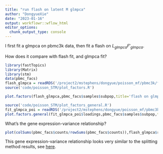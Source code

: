 ```yaml
---
title: "run flash on latent M glmpca"
author: "DongyueXie"
date: "2023-01-16"
output: workflowr::wflow_html
editor_options:
  chunk_output_type: console
---
```


I first fit a glmpca on pbmc3k data, then fit a flash on $L_{glmpca}F'_{glmpca}$.

How does it compare with flash fit, and glmpca fit?

```r
library(fastTopics)
library(Matrix)
library(stm)
data(pbmc_facs)
flash_glmpca = readRDS('/project2/mstephens/dongyue/poisson_mf/pbmc3k/flash_glmpca.rds')
source('code/poisson_STM/plot_factors.R')
```

```r
plot.factors(flash_glmpca,pbmc_facs$samples$subpop,title='flash on glmpca')
```

```r
source('code/poisson_STM/plot_factors_general.R')
fit_glmpca_poi = readRDS('/project2/mstephens/dongyue/poisson_mf/pbmc3k/glmpca_pbmc3k_poi.rds')
plot.factors.general(fit_glmpca_poi$loadings,pbmc_facs$samples$subpop,title='glmpca poi')
```

What's the gene expression-variance relationship?


```r
plot(colSums(pbmc_facs$counts/rowSums(pbmc_facs$counts)),flash_glmpca$residuals.sd^2,xlab='gene expression',ylab='gene variance',main='pbmc3k, flash on glmpca',pch='.',cex=2,col='grey40')
```

This gene expression-variance relationship looks very similar to the splitting method results, see [here](gene_variance_expression.html).

